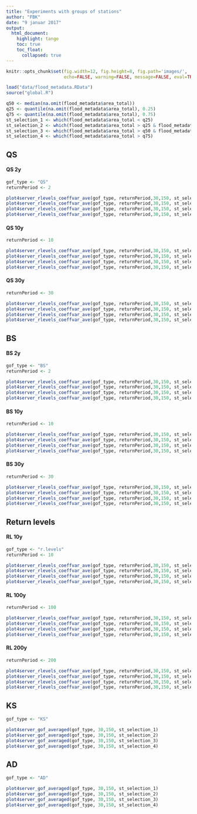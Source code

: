```yaml
---
title: "Experiments with groups of stations"
author: "FBK"
date: "9 januar 2017"
output: 
  html_document:
    highlight: tango
    toc: true
    toc_float:
      collapsed: true
---
```



```r
knitr::opts_chunk$set(fig.width=12, fig.height=8, fig.path='images/',
                      echo=FALSE, warning=FALSE, message=FALSE, eval=TRUE)
```

```r

load("data/flood_metadata.RData")
source("global.R")

q50 <- median(na.omit(flood_metadata$area_total))
q25 <- quantile(na.omit(flood_metadata$area_total), 0.25)
q75 <- quantile(na.omit(flood_metadata$area_total), 0.75)
st_selection_1 <- which(flood_metadata$area_total < q25)
st_selection_2 <- which(flood_metadata$area_total > q25 & flood_metadata$area_total < q50)
st_selection_3 <- which(flood_metadata$area_total > q50 & flood_metadata$area_total < q75)
st_selection_4 <- which(flood_metadata$area_total > q75)
```

## QS

#### QS 2y

```r
gof_type <- "QS"
returnPeriod <- 2

plot4server_rlevels_coeffvar_ave(gof_type, returnPeriod,30,150, st_selection_1)
plot4server_rlevels_coeffvar_ave(gof_type, returnPeriod,30,150, st_selection_2)
plot4server_rlevels_coeffvar_ave(gof_type, returnPeriod,30,150, st_selection_3)
plot4server_rlevels_coeffvar_ave(gof_type, returnPeriod,30,150, st_selection_4)
```

#### QS 10y

```r

returnPeriod <- 10

plot4server_rlevels_coeffvar_ave(gof_type, returnPeriod,30,150, st_selection_1)
plot4server_rlevels_coeffvar_ave(gof_type, returnPeriod,30,150, st_selection_2)
plot4server_rlevels_coeffvar_ave(gof_type, returnPeriod,30,150, st_selection_3)
plot4server_rlevels_coeffvar_ave(gof_type, returnPeriod,30,150, st_selection_4)
```

#### QS 30y

```r
returnPeriod <- 30

plot4server_rlevels_coeffvar_ave(gof_type, returnPeriod,30,150, st_selection_1)
plot4server_rlevels_coeffvar_ave(gof_type, returnPeriod,30,150, st_selection_2)
plot4server_rlevels_coeffvar_ave(gof_type, returnPeriod,30,150, st_selection_3)
plot4server_rlevels_coeffvar_ave(gof_type, returnPeriod,30,150, st_selection_4)
```

## BS

#### BS 2y

```r
gof_type <- "BS"
returnPeriod <- 2

plot4server_rlevels_coeffvar_ave(gof_type, returnPeriod,30,150, st_selection_1)
plot4server_rlevels_coeffvar_ave(gof_type, returnPeriod,30,150, st_selection_2)
plot4server_rlevels_coeffvar_ave(gof_type, returnPeriod,30,150, st_selection_3)
plot4server_rlevels_coeffvar_ave(gof_type, returnPeriod,30,150, st_selection_4)
```

#### BS 10y

```r
returnPeriod <- 10

plot4server_rlevels_coeffvar_ave(gof_type, returnPeriod,30,150, st_selection_1)
plot4server_rlevels_coeffvar_ave(gof_type, returnPeriod,30,150, st_selection_2)
plot4server_rlevels_coeffvar_ave(gof_type, returnPeriod,30,150, st_selection_3)
plot4server_rlevels_coeffvar_ave(gof_type, returnPeriod,30,150, st_selection_4)
```

#### BS 30y

```r
returnPeriod <- 30

plot4server_rlevels_coeffvar_ave(gof_type, returnPeriod,30,150, st_selection_1)
plot4server_rlevels_coeffvar_ave(gof_type, returnPeriod,30,150, st_selection_2)
plot4server_rlevels_coeffvar_ave(gof_type, returnPeriod,30,150, st_selection_3)
plot4server_rlevels_coeffvar_ave(gof_type, returnPeriod,30,150, st_selection_4)
```

## Return levels

#### RL 10y

```r
gof_type <- "r.levels"
returnPeriod <- 10

plot4server_rlevels_coeffvar_ave(gof_type, returnPeriod,30,150, st_selection_1)
plot4server_rlevels_coeffvar_ave(gof_type, returnPeriod,30,150, st_selection_2)
plot4server_rlevels_coeffvar_ave(gof_type, returnPeriod,30,150, st_selection_3)
plot4server_rlevels_coeffvar_ave(gof_type, returnPeriod,30,150, st_selection_4)
```

#### RL 100y

```r
returnPeriod <- 100

plot4server_rlevels_coeffvar_ave(gof_type, returnPeriod,30,150, st_selection_1)
plot4server_rlevels_coeffvar_ave(gof_type, returnPeriod,30,150, st_selection_2)
plot4server_rlevels_coeffvar_ave(gof_type, returnPeriod,30,150, st_selection_3)
plot4server_rlevels_coeffvar_ave(gof_type, returnPeriod,30,150, st_selection_4)
```

#### RL 200y

```r
returnPeriod <- 200

plot4server_rlevels_coeffvar_ave(gof_type, returnPeriod,30,150, st_selection_1)
plot4server_rlevels_coeffvar_ave(gof_type, returnPeriod,30,150, st_selection_2)
plot4server_rlevels_coeffvar_ave(gof_type, returnPeriod,30,150, st_selection_3)
plot4server_rlevels_coeffvar_ave(gof_type, returnPeriod,30,150, st_selection_4)
```

## KS

```r
gof_type <- "KS"

plot4server_gof_averaged(gof_type, 30,150, st_selection_1)
plot4server_gof_averaged(gof_type, 30,150, st_selection_2)
plot4server_gof_averaged(gof_type, 30,150, st_selection_3)
plot4server_gof_averaged(gof_type, 30,150, st_selection_4)
```

## AD

```r
gof_type <- "AD"

plot4server_gof_averaged(gof_type, 30,150, st_selection_1)
plot4server_gof_averaged(gof_type, 30,150, st_selection_2)
plot4server_gof_averaged(gof_type, 30,150, st_selection_3)
plot4server_gof_averaged(gof_type, 30,150, st_selection_4)

```

